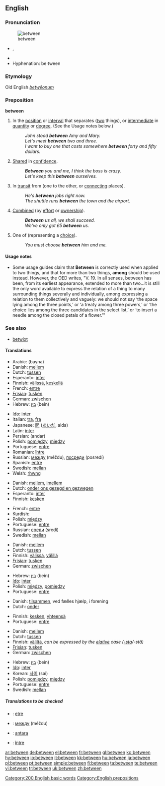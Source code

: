 ==English==

{{rank|another|right|each|173|between|face|tell|because}}

===Pronunciation===
[[Image:Entre.PNG|thumb|between]]
* {{IPA|/bɪˈtwiːn/}}, {{SAMPA|/bI"twi:n/}}
* {{audio|en-us-between.ogg|Audio (US)}}
* Hyphenation: be&middot;tween

===Etymology===
Old English ''[[betwēonum]]''

===Preposition===
'''between'''

# <!--DefA-->In the [[position]] or [[interval]] that separates ([[two]] things), or [[intermediate]] in [[quantity]] or [[degree]].  (See the Usage notes below.)
#: ''John stood '''between''' Amy and Mary.''
#: ''Let's meet '''between''' two and three.''
#: ''I want to buy one that costs somewhere '''between''' forty and fifty dollars''.
# <!--DefB-->[[Share]]d in [[confidence]].
#: '''''Between''' you and me, I think the boss is crazy.''
#: ''Let's keep this '''between''' ourselves.''
# <!--DefC-->In [[transit]] from (one to the other, or [[connecting]] places).
#: ''He's '''between''' jobs right now.''
#: ''The shuttle runs '''between''' the town and the airport.''
# <!--DefD-->[[Combined]] (by [[effort]] or [[ownership]]).
#: '''''Between''' us all, we shall succeed.''
#: ''We've only got £5 '''between''' us.''
# <!--DefE-->One of (representing a [[choice]]).
#: ''You must choose '''between''' him and me.''

====Usage notes====
* Some usage guides claim that '''Between''' is correctly used when applied to two things, and that for more than two things, '''among''' should be used instead.  However, the OED writes, "V. 19. In all senses, between has been, from its earliest appearance, extended to more than two...it is still the only word available to express the relation of a thing to many surrounding things severally and individually, among expressing a relation to them collectively and vaguely: we should not say ‘the space lying among the three points,’ or ‘a treaty among three powers,’ or ‘the choice lies among the three candidates in the select list,’ or ‘to insert a needle among the closed petals of a flower.’"

===See also===
* [[betwixt]]

====Translations====
{{rfc-level|Translations at L4+ not in L3 POS section}}
<!--DefA-->{{trans-top|in the position or interval that separates two things}}
* Arabic: {{ARchar|[[بين]]}} (bayna)
* Danish: [[mellem]]
* Dutch: [[tussen]]
* Esperanto: [[inter]]
* Finnish: [[välissä]], [[keskellä]]
* French: [[entre]]
* [[Frisian]]: [[tusken]]
* German: [[zwischen]]
* Hebrew: [[בין]] (bein)
{{trans-mid}}
* [[Ido]]: [[inter]]
* Italian: [[tra]], [[fra]]
* Japanese: [[間]] ([[あいだ]], aida)
* Latin: [[inter]]
* Persian: {{FAchar|[[اندر]]}} (andar)
* Polish: [[pomiędzy]], [[między]]
* Portuguese: [[entre]]
* Romanian: [[între]]
* Russian: [[между]] (méždu), [[посреди]] (posredí)
* Spanish: [[entre]]
* Swedish: [[mellan]]
* Welsh: [[rhwng]]
{{trans-bottom}}

<!--DefB-->{{trans-top|shared in confidence by}}
* Danish: [[mellem]], [[imellem]]
* Dutch: [[onder ons gezegd en gezwegen]]
* Esperanto: [[inter]]
* Finnish: [[kesken]]
{{trans-mid}}
* French: [[entre]]
* Kurdish: {{KUchar|[[له‌ نێوان]]}}
* Polish: [[między]]
* Portuguese: [[entre]]
* Russian: [[среди]] (sredí)
* Swedish: [[mellan]]
{{trans-bottom}}

<!--DefC-->{{trans-top|in transit from one to the other}}
* Danish: [[mellem]]
* Dutch: [[tussen]]
* Finnish: [[välissä]], [[välillä]]
* [[Frisian]]: [[tusken]]
* German: [[zwischen]]
{{trans-mid}}
* Hebrew: [[בין]] (bein)
* [[Ido]]: [[inter]]
* Polish: [[między]], [[pomiędzy]]
* Portuguese: [[entre]]
{{trans-bottom}}

<!--DefD-->{{trans-top|combined by effort or ownership}}
* Danish: [[tilsammen]], ved fælles hjælp, i forening
* Dutch: [[onder]]
{{trans-mid}}
* Finnish: [[kesken]], [[yhteensä]]
* Portuguese: [[entre]]
{{trans-bottom}}

<!--DefE-->{{trans-top|one of, representing a choice}}
* Danish: [[mellem]]
* Dutch: [[tussen]]
* Finnish: [[väliltä]], ''can be expressed by the [[elative]] case ([[-sta]]/-stä)''
* [[Frisian]]: [[tusken]]
* German: [[zwischen]]
{{trans-mid}}
* Hebrew: [[בין]] (bein)
* [[Ido]]: [[inter]]
* Korean: [[사이]] (sai)
* Polish: [[pomiędzy]], [[między]]
* Portuguese: [[entre]]
* Swedish: [[mellan]]
{{trans-bottom}}

=====Translations to be checked=====
<!--Remove this section once all of the translations below have been moved into the tables above.-->
{{checktrans}}

* {{ttbc|Breton}}: [[etre]]
* {{ttbc|Bulgarian}}: [[между]] (méždu)
* {{ttbc|Indonesian}}: [[antara]]
* {{ttbc|Romanian}}: [[între]]

[[Category:200 English basic words]]
[[Category:English prepositions]]

[[ar:between]]
[[de:between]]
[[el:between]]
[[fr:between]]
[[gl:between]]
[[ko:between]]
[[hy:between]]
[[io:between]]
[[it:between]]
[[kk:between]]
[[hu:between]]
[[ja:between]]
[[pl:between]]
[[pt:between]]
[[simple:between]]
[[fi:between]]
[[ta:between]]
[[te:between]]
[[vi:between]]
[[tr:between]]
[[uk:between]]
[[zh:between]]